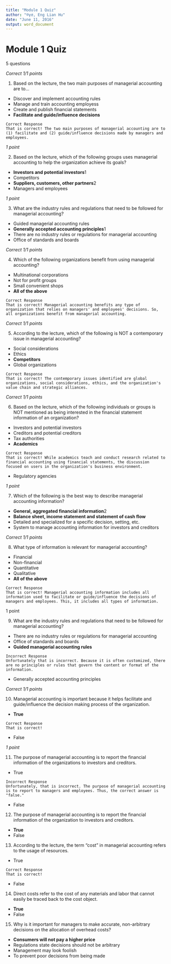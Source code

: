 ```yaml
---
title: "Module 1 Quiz"
author: "®γσ, Eng Lian Hu"
date: "June 11, 2016"
output: word_document
---
```


# Module 1 Quiz

5 questions

*Correct 1/1 points*

1. Based on the lecture, the two main purposes of managerial accounting are to...

- Discover and implement accounting rules
- Manage and train accounting employess
- Create and publish financial statements
- **Facilitate and guide/influence decisions**
```
Correct Response 
That is correct! The two main purposes of managerial accounting are to (1) facilitate and (2) guide/influence decisions made by managers and employees.
```

*1 point*

2. Based on the lecture, which of the following groups uses managerial accounting to help the organization achieve its goals?

- **Investors and potential investors**1
- Competitors
- **Suppliers, customers, other partners**2
- Managers and employees

*1 point*

3. What are the industry rules and regulations that need to be followed for managerial accounting?

- Guided managerial accounting rules
- **Generally accepted accounting principles**1
- There are no industry rules or regulations for managerial accounting
- Office of standards and boards

*Correct 1/1 points*

4. Which of the following organizations benefit from using managerial accounting?

- Multinational corporations
- Not for profit groups
- Small convenient shops
- **All of the above**
```
Correct Response 
That is correct! Managerial accounting benefits any type of organization that relies on managers' and employees' decisions. So, all organizations benefit from managerial accounting.
```

*Correct 1/1 points*

5. According to the lecture, which of the following is NOT a contemporary issue in managerial accounting?

- Social considerations
- Ethics
- **Competitors**
- Global organizations
```
Correct Response 
That is correct! The contemporary issues identified are global organizations, social considerations, ethics, and the organization's value chain and strategic alliances.
```

*Correct 1/1 points*

6. Based on the lecture, which of the following individuals or groups is NOT mentioned as being interested in the financial statement information of an organization?

- Investors and potential investors
- Creditors and potential creditors
- Tax authorities
- **Academics**
```
Correct Response 
That is correct! While academics teach and conduct research related to financial accounting using financial statements, the discussion focused on users in the organization's business environment.
```
- Regulatory agencies

*1 point*

7. Which of the following is the best way to describe managerial accounting information?

- **General, aggregated financial information**2
- **Balance sheet, income statement and statement of cash flow**
- Detailed and specialized for a specific decision, setting, etc.
- System to manage accounting information for investors and creditors

*Correct 1/1 points*

8. What type of information is relevant for managerial accounting?

- Financial
- Non-financial
- Quantitative
- Qualitative
- **All of the above**
```
Correct Response 
That is correct! Managerial accounting information includes all information used to facilitate or guide/influence the decisions of managers and employees. This, it includes all types of information.
```

1 point

9. What are the industry rules and regulations that need to be followed for managerial accounting?

- There are no industry rules or regulations for managerial accounting
- Office of standards and boards
- **Guided managerial accounting rules**
```
Incorrect Response 
Unfortunately that is incorrect. Because it is often customized, there are no principles or rules that govern the content or format of the information.
```
- Generally accepted accounting principles

*Correct 1/1 points*

10. Managerial accounting is important because it helps facilitate and guide/influence the decision making process of the organization.

- **True**
```
Correct Response 
That is correct!
```
- False

*1 point*

11. The purpose of managerial accounting is to report the financial information of the organizations to investors and creditors.

- True
```
Incorrect Response 
Unfortunately, that is incorrect. The purpose of managerial accounting is to report to managers and employees. Thus, the correct answer is "false."
```
- False

12. The purpose of managerial accounting is to report the financial information of the organization to investors and creditors.

- **True**
- False

13. According to the lecture, the term "cost" in managerial accounting refers to the usage of resources.

- True
```
Correct Response 
That is correct!
```
- False

14. Direct costs refer to the cost of any materials and labor that cannot easily be traced back to the cost object.

- **True**
- False

15. Why is it important for managers to make accurate, non-arbitrary decisions on the allocation of overhead costs?

- **Consumers will not pay a higher price**
- Regulations state decisions should not be arbitrary
- Management may look foolish
- To prevent poor decisions from being made




